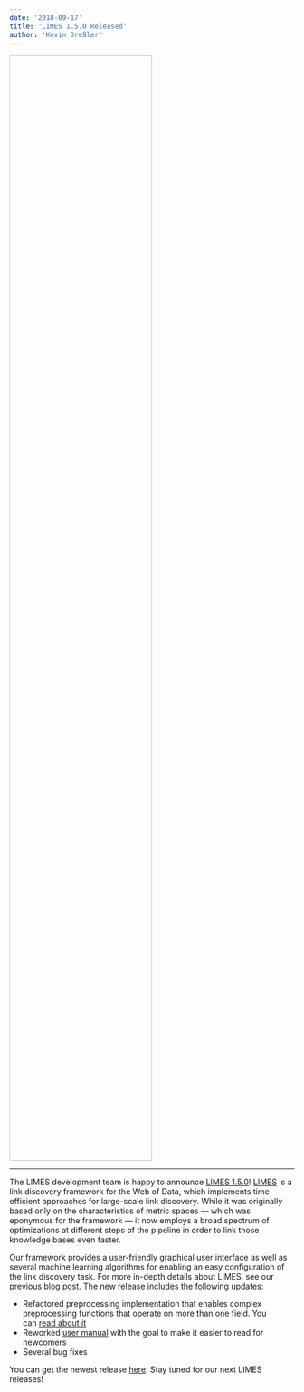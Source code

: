 ```yaml
---
date: '2018-09-17'
title: 'LIMES 1.5.0 Released'
author: 'Kevin Dreßler'
---
```


<Image filename='limes-09-17.png' style="height: 50%; width: 50%;"/>

---

The LIMES development team is happy to announce [LIMES 1.5.0](https://github.com/dice-group/LIMES/releases/tag/1.5.0)! [LIMES](http://aksw.org/Projects/LIMES) is a link discovery framework for the Web of Data, which implements time-efficient approaches for large-scale link discovery. While it was originally based only on the characteristics of metric spaces — which was eponymous for the framework — it now employs a broad spectrum of optimizations at different steps of the pipeline in order to link those knowledge bases even faster.

Our framework provides a user-friendly graphical user interface as well as several machine learning algorithms for enabling an easy configuration of the link discovery task. For more in-depth details about LIMES, see our previous [blog post](http://dice.cs.uni-paderborn.de/news/news-single/news/limes-a-framework-for-link-discovery-on-the-semantic-web/?tx_news_pi1%5Bcontroller%5D=News&tx_news_pi1%5Baction%5D=detail&cHash=1c213afd802225e4a379bfb77bb33d01). The new release includes the following updates:

- Refactored preprocessing implementation that enables complex preprocessing functions that operate on more than one field. You can [read about it](http://dice-group.github.io/LIMES/user_manual/configuration_file/#data-sources)
- Reworked [user manual](http://dice-group.github.io/LIMES/user_manual/) with the goal to make it easier to read for newcomers
- Several bug fixes

You can get the newest release [here](https://github.com/dice-group/LIMES/releases/tag/1.3.0). Stay tuned for our next LIMES releases!
